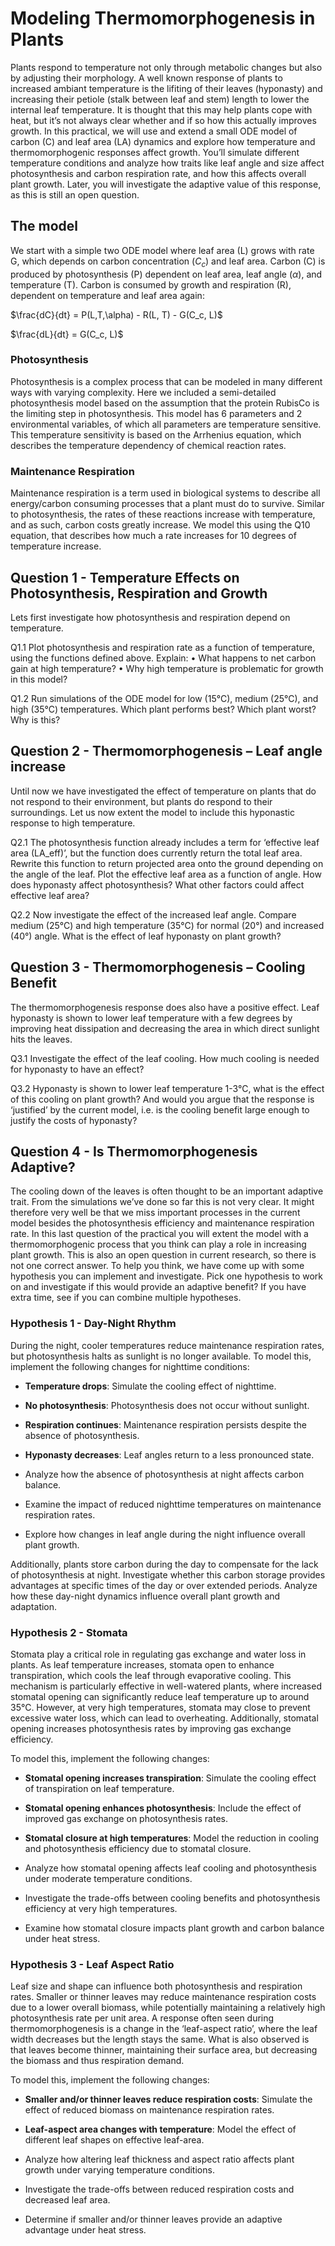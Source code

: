 # Modeling Thermomorphogenesis in Plants

Plants respond to temperature not only through metabolic changes but also by adjusting their morphology. A well known response of plants to increased ambiant temperature is the lifiting of their leaves (hyponasty) and  increasing their petiole (stalk between leaf and stem) length to lower the internal leaf temperature. It is thought that this may help plants cope with heat, but it's not always clear whether and if so how this actually improves growth.
In this practical, we will use and extend a small ODE model of carbon (C) and leaf area (LA) dynamics and explore how temperature and thermomorphogenic responses affect growth. 
You'll simulate different temperature conditions and analyze how traits like leaf angle and size affect photosynthesis and carbon respiration rate,  and how this affects overall plant growth. Later, you will investigate the adaptive value of this response, as this is still an open question.

## The model
We start with a simple two ODE model where leaf area (L) grows with rate G, which depends on carbon concentration ($C_c$) and leaf area. Carbon (C) is produced by photosynthesis (P) dependent on leaf area, leaf angle ($\alpha$), and temperature (T). Carbon is consumed by growth and respiration (R), dependent on temperature and leaf area again:

 $\frac{dC}{dt} = P(L,T,\alpha) - R(L, T) - G(C_c, L)$ 
 
 $\frac{dL}{dt} = G(C_c, L)$


### Photosynthesis
Photosynthesis is a complex process that can be modeled in many different ways with varying complexity. Here we included a semi-detailed photosynthesis model based on the assumption that the protein RubisCo is the limiting step in photosynthesis. This model has 6 parameters and 2 environmental variables, of which all parameters are temperature sensitive. This temperature sensitivity is based on the Arrhenius equation, which describes the temperature dependency of chemical reaction rates.

### Maintenance Respiration
Maintenance respiration is a term used in biological systems to describe all energy/carbon consuming processes that a plant must do to survive. Similar to photosynthesis, the rates of these reactions increase with temperature, and as such, carbon costs greatly increase. We model this using the Q10 equation, that describes how much a rate increases for 10 degrees of temperature increase.

## Question 1 - Temperature Effects on Photosynthesis, Respiration and Growth
Lets first investigate how photosynthesis and respiration depend on temperature.

Q1.1 Plot photosynthesis and respiration rate as a function of temperature, using the functions defined above. Explain: 
    • What happens to net carbon gain at high temperature?
    • Why high temperature is problematic for growth in this model?

Q1.2 Run simulations of the ODE model for low (15°C), medium (25°C), and high (35°C) temperatures. Which plant performs best? Which plant worst? Why is this?

## Question 2 - Thermomorphogenesis – Leaf angle increase 
Until now we have investigated the effect of temperature on plants that do not respond to their environment, but plants do respond to their surroundings. Let us now extent the model to include this hyponastic response to high temperature.

Q2.1 The photosynthesis function already includes a term for ‘effective leaf area (LA_eff)’, but the function does currently return the total leaf area. Rewrite this function to return projected area onto the ground depending on the angle of the leaf. Plot the effective leaf area as a function of angle. How does hyponasty affect photosynthesis? What other factors could affect effective leaf area?

Q2.2 Now investigate the effect of the increased leaf angle. Compare medium (25°C) and high temperature (35°C) for normal (20°) and increased (40°) angle. What is the effect of leaf hyponasty on plant growth?

## Question 3 - Thermomorphogenesis – Cooling Benefit
The thermomorphogenesis response does also have a positive effect. Leaf hyponasty is shown to lower leaf temperature with a few degrees by improving heat dissipation and decreasing the area in which direct sunlight hits the leaves.

Q3.1 Investigate the effect of the leaf cooling. How much cooling is needed for hyponasty to have an effect? 

Q3.2 Hyponasty is shown to lower leaf temperature 1-3°C, what is the effect of this cooling on plant growth? And would you argue that the response is ‘justified’ by the current model, i.e. is the cooling benefit large enough to justify the costs of hyponasty?

## Question 4 - Is Thermomorphogenesis Adaptive?
The cooling down of the leaves is often thought to be an important adaptive trait. From the simulations we've done so far this is not very clear.
It might therefore very well be that we miss important processes in the current model besides the photosynthesis efficiency and maintenance respiration rate. 
In this last question of the practical you will extent the model with a thermomorphogenic process that you think can play a role in increasing plant growth.
This is also an open question in current research, so there is not one correct answer. To help you think, we have come up with some hypothesis you can implement and investigate.
Pick one hypothesis to work on and investigate if this would provide an adaptive benefit? If you have extra time, see if you can combine multiple hypotheses.


### Hypothesis 1 - Day-Night Rhythm
During the night, cooler temperatures reduce maintenance respiration rates, but photosynthesis halts as sunlight is no longer available. To model this, implement the following changes for nighttime conditions:

- **Temperature drops**: Simulate the cooling effect of nighttime.
- **No photosynthesis**: Photosynthesis does not occur without sunlight.
- **Respiration continues**: Maintenance respiration persists despite the absence of photosynthesis.
- **Hyponasty decreases**: Leaf angles return to a less pronounced state.

- Analyze how the absence of photosynthesis at night affects carbon balance.
- Examine the impact of reduced nighttime temperatures on maintenance respiration rates.
- Explore how changes in leaf angle during the night influence overall plant growth.

Additionally, plants store carbon during the day to compensate for the lack of photosynthesis at night. Investigate whether this carbon storage provides advantages at specific times of the day or over extended periods. 
Analyze how these day-night dynamics influence overall plant growth and adaptation.

### Hypothesis 2 - Stomata
Stomata play a critical role in regulating gas exchange and water loss in plants. As leaf temperature increases, 
stomata open to enhance transpiration, which cools the leaf through evaporative cooling. 
This mechanism is particularly effective in well-watered plants, where increased stomatal opening can significantly reduce leaf 
temperature up to around 35°C. However, at very high temperatures, 
stomata may close to prevent excessive water loss, which can lead to overheating. 
Additionally, stomatal opening increases photosynthesis rates by improving gas exchange efficiency.

To model this, implement the following changes:

- **Stomatal opening increases transpiration**: Simulate the cooling effect of transpiration on leaf temperature.
- **Stomatal opening enhances photosynthesis**: Include the effect of improved gas exchange on photosynthesis rates.
- **Stomatal closure at high temperatures**: Model the reduction in cooling and photosynthesis efficiency due to stomatal closure.

- Analyze how stomatal opening affects leaf cooling and photosynthesis under moderate temperature conditions.
- Investigate the trade-offs between cooling benefits and photosynthesis efficiency at very high temperatures.
- Examine how stomatal closure impacts plant growth and carbon balance under heat stress.

### Hypothesis 3 - Leaf Aspect Ratio
Leaf size and shape can influence both photosynthesis and respiration rates. Smaller or thinner leaves may reduce maintenance respiration costs due to a lower overall biomass, while potentially maintaining a relatively high photosynthesis rate per unit area. A response often seen during thermomorphogenesis is a change in the 'leaf-aspect ratio', where the leaf width decreases but the length stays the same. What is also observed is that leaves become thinner, maintaining their surface area, but decreasing the biomass and thus respiration demand. 

To model this, implement the following changes:

- **Smaller and/or thinner leaves reduce respiration costs**: Simulate the effect of reduced biomass on maintenance respiration rates.
- **Leaf-aspect area changes with temperature**: Model the effect of different leaf shapes on effective leaf-area.

- Analyze how altering leaf thickness and aspect ratio affects plant growth under varying temperature conditions.
- Investigate the trade-offs between reduced respiration costs and decreased leaf area.
- Determine if smaller and/or thinner leaves provide an adaptive advantage under heat stress.

